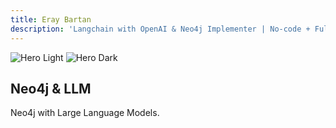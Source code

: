 ```yaml
---
title: Eray Bartan
description: 'Langchain with OpenAI & Neo4j Implementer | No-code + Full Stack'
---
```


<img
  className="block dark:hidden"
  src="/images/Eray%20Bartan-.png"
  alt="Hero Light"
/>
<img
  className="hidden dark:block"
  src="/images/Eray%20Bartan-.png"
  alt="Hero Dark"
/>

## Neo4j & LLM 

Neo4j with Large Language Models.

<CardGroup cols={2}>
  <Card
    title="Bodrum News Chatbot"
    icon="robot"
    href="https://neo4j-bodrum-haber.onrender.com/"
  >
  </Card>
  <Card
    title="Bodrum Municipiality Chatbot"
    icon="person-digging"
    href="https://netigma-fenisleri-llm-chatbot-python.onrender.com/"
  >
  </Card>
  <Card
    title="Bodrum Academic Chatbot"
    icon="book"
    href="https://neo4j-chatbot-bodrum-tez.onrender.com/"
  >
   </Card>
  <Card
    title="Groq LPU Chatbot"
    icon="x-twitter"
    href="https://groq-gradio-render.onrender.com/groq/"
  >
  </Card>
   <Card
    title="Chat with websites"
    icon="link"
    href="https://chatbot-weburl-openai-streamlit.onrender.com/"
  >
  </Card>
</CardGroup>